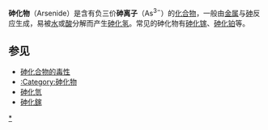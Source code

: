 {{Unreferenced|time=2021-09-07T14:27:08+00:00}}
{{Chembox
| Section1 = {{Chembox Identifiers
|  ChemSpiderID = 10605727
|  ChemSpiderID_Ref = {{chemspidercite|correct|chemspider}}
|  SMILES = [As-3]
|  StdInChI = 1S/As/q-3
|  StdInChI_Ref = {{stdinchicite|correct|chemspider}}
|  StdInChIKey = PVBJMPGOALGYQS-UHFFFAOYSA-N
|  StdInChIKey_Ref = {{stdinchicite|correct|chemspider}}
|  CASNo = 22569-72-8
}}
| Section2 = {{Chembox Properties
|  Formula = {{Chem|As|3-}}
|  MolarMass = 74.92
}}
| Section3 = {{Chembox Related
|  OtherAnions = [[磷化物|磷化物]] <br> [[锑化物|锑化物]] <br> [[铋化物|铋化物]]
}}
}}

'''砷化物'''（Arsenide）是含有负三价'''砷离子'''（As<sup>3−</sup>）的[[化合物|化合物]]，一般由[[金属|金属]]与[[砷|砷]]反应生成，易被[[水|水]]或[[酸|酸]]分解而产生[[砷化氢|砷化氢]]。常见的砷化物有[[砷化镓|砷化镓]]、[[砷化铂|砷化铂]]等。

==参见==
*[[砷|砷化合物的毒性]]
*[[:Category:砷化物|:Category:砷化物]]
*[[砷化氫|砷化氫]]
*[[砷化鎵|砷化鎵]]

{{砷化物}}
{{化學小作品}}
[[Category:砷化物|*]]
